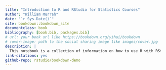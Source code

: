 ```yaml
--- 
title: "Introduction to R and RStudio for Statistics Courses"
author: "William Murrah"
date: "`r Sys.Date()`"
site: bookdown::bookdown_site
documentclass: book
bibliography: [book.bib, packages.bib]
# url: your book url like https://bookdown.org/yihui/bookdown
# cover-image: path to the social sharing image like images/cover.jpg
description: |
  This notebook is a collection of information on how to use R with RStudio. It describes how to install both programs, and how to use them for introductory statistics courses.
link-citations: yes
github-repo: rstudio/bookdown-demo
---
```


